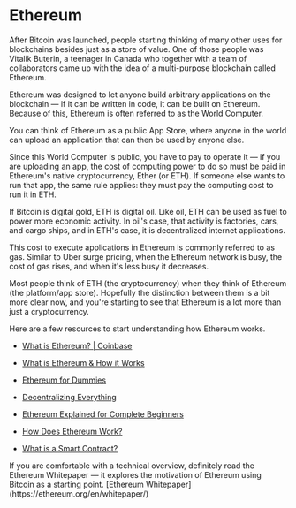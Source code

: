 
# Ethereum

After Bitcoin was launched, people starting thinking of many other uses for blockchains besides just as a store of value. One of those people was Vitalik Buterin, a teenager in Canada who together with a team of collaborators came up with the idea of a multi-purpose blockchain called Ethereum.

Ethereum was designed to let anyone build arbitrary applications on the blockchain — if it can be written in code, it can be built on Ethereum. Because of this, Ethereum is often referred to as the World Computer.

You can think of Ethereum as a public App Store, where anyone in the world can upload an application that can then be used by anyone else.

Since this World Computer is public, you have to pay to operate it — if you are uploading an app, the cost of computing power to do so must be paid in Ethereum's native cryptocurrency, Ether (or ETH). If someone else wants to run that app, the same rule applies: they must pay the computing cost to run it in ETH.

If Bitcoin is digital gold, ETH is digital oil. Like oil, ETH can be used as fuel to power more economic activity. In oil's case, that activity is factories, cars, and cargo ships, and in ETH's case, it is decentralized internet applications.

This cost to execute applications in Ethereum is commonly referred to as gas. Similar to Uber surge pricing, when the Ethereum network is busy, the cost of gas rises, and when it's less busy it decreases.

Most people think of ETH (the cryptocurrency) when they think of Ethereum (the platform/app store). Hopefully the distinction between them is a bit more clear now, and you're starting to see that Ethereum is a lot more than just a cryptocurrency.

Here are a few resources to start understanding how Ethereum works.

- [What is Ethereum? | Coinbase](https://www.coinbase.com/learn/crypto-basics/plp-what-is-ethereum)

- [What is Ethereum & How it Works](https://www.youtube.com/watch?v=DhoRtGCp4JI)

- [Ethereum for Dummies](https://www.youtube.com/watch?v=U_LK0t_qaPo)

- [Decentralizing Everything](https://www.youtube.com/watch?v=WSN5BaCzsbo)

- [Ethereum Explained for Complete Beginners](https://www.bitdegree.org/crypto/what-is-ethereum)

- [How Does Ethereum Work?](https://medium.com/@micheledaliessi/how-does-ethereum-work-8244b6f55297)

- [What is a Smart Contract?](https://www.coinbase.com/learn/crypto-basics/what-is-a-smart-contract)

<Callout emoji="💡">
  If you are comfortable with a technical overview, definitely read the Ethereum
  Whitepaper — it explores the motivation of Ethereum using Bitcoin as a
  starting point. [Ethereum Whitepaper](https://ethereum.org/en/whitepaper/)
</Callout>
